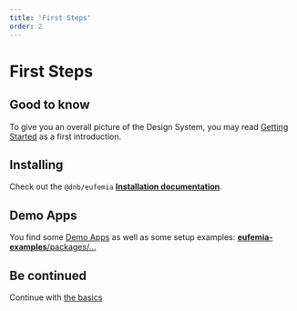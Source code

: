 ```yaml
---
title: 'First Steps'
order: 2
---
```



# First Steps

## Good to know

To give you an overall picture of the Design System, you may read [Getting Started](/uilib/getting-started) as a first introduction.

## Installing

Check out the `@dnb/eufemia` **[Installation documentation](/uilib/usage/#installation)**.

## Demo Apps

You find some [Demo Apps](/uilib/getting-started/demos) as well as some setup examples: [<Icon icon={GithubLogo} size="default" /> **eufemia-examples**/packages/...](https://github.com/dnbexperience/eufemia-examples/tree/main/packages)

## Be continued

Continue with [the basics](/uilib/usage/first-steps/the-basics)
